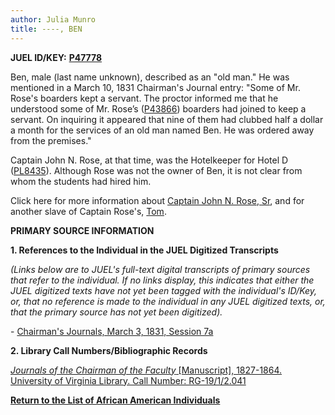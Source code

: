 ```yaml
---
author: Julia Munro
title: ----, BEN
---
```

**JUEL ID/KEY:** **[P47778](http://juel.iath.virginia.edu/public_person?person=47778 "P47778")**

Ben, male (last name unknown), described as an "old man." He was mentioned in a March 10, 1831 Chairman's Journal entry: "Some of Mr. Rose's boarders kept a servant. The proctor informed me that he understood some of Mr. Rose’s ([P43866](http://juel.iath.virginia.edu/public_person?person=43866 "P43866")) boarders had joined to keep a servant. On inquiring it appeared that nine of them had clubbed half a dollar a month for the services of an old man named Ben. He was ordered away from the premises." 

Captain John N. Rose, at that time, was the Hotelkeeper for Hotel D ([PL8435](http://juel.iath.virginia.edu/public_place?place=8435 "PL8435")). Although Rose was not the owner of Ben, it is not clear from whom the students had hired him. 

Click here for more information about [Captain John N. Rose, Sr](http://juel.iath.virginia.edu/node/1989 "Rose, Capt. John N."), and for another slave of Captain Rose's, [Tom](http://juel.iath.virginia.edu/node/797 "----, TOM"). 

**PRIMARY SOURCE INFORMATION** 

**1\. References to the Individual in the JUEL Digitized Transcripts**

_(Links below are to JUEL's full-text digital transcripts of primary sources that refer to the individual. If no links display, this indicates that either the JUEL digitized texts have not yet been tagged with the individual's ID/Key, or, that no reference is made to the individual in any JUEL digitized texts, or, that the primary source has not yet been digitized)._  

\- [Chairman's Journals, March 3, 1831, Session 7a](http://juel.iath.virginia.edu/node/343?doc=/juel_display/chairman-journal/Sessions/session-007a "Chairman's Journals")

**2\. Library Call Numbers/Bibliographic Records**

[_Journals of the Chairman of the Faculty_ \[Manuscript\], 1827-1864. University of Virginia Library. Call Number: RG-19/1/2.041](http://search.lib.virginia.edu/catalog/u4005116 "Chairman's Journal")

**[Return to the List of African American Individuals](http://juel.iath.virginia.edu/node/367 "Return to the List of African-American Individuals")**